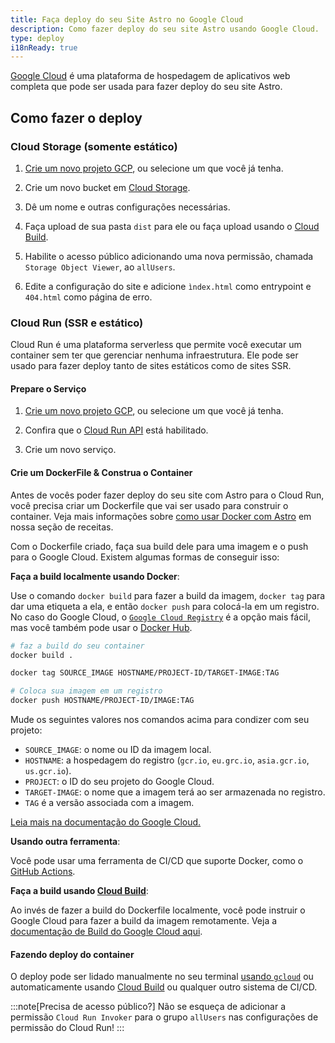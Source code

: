 ```yaml
---
title: Faça deploy do seu Site Astro no Google Cloud
description: Como fazer deploy do seu site Astro usando Google Cloud.
type: deploy
i18nReady: true
---
```


[Google Cloud](https://cloud.google.com/) é uma plataforma de hospedagem de aplicativos web completa que pode ser usada para fazer deploy do seu site Astro.

## Como fazer o deploy

### Cloud Storage (somente estático)

1. [Crie um novo projeto GCP](https://console.cloud.google.com/projectcreate), ou selecione um que você já tenha.

2. Crie um novo bucket em [Cloud Storage](https://cloud.google.com/storage).

3. Dê um nome e outras configurações necessárias.

4. Faça upload de sua pasta `dist` para ele ou faça upload usando o [Cloud Build](https://cloud.google.com/build).

5. Habilite o acesso público adicionando uma nova permissão, chamada `Storage Object Viewer`, ao `allUsers`.

6. Edite a configuração do site e adicione `ìndex.html` como entrypoint e `404.html` como página de erro.

### Cloud Run (SSR e estático)

Cloud Run é uma plataforma serverless que permite você executar um container sem ter que gerenciar nenhuma infraestrutura. Ele pode ser usado para fazer deploy tanto de sites estáticos como de sites SSR.

#### Prepare o Serviço

1. [Crie um novo projeto GCP](https://console.cloud.google.com/projectcreate), ou selecione um que você já tenha.

2. Confira que o [Cloud Run API](https://console.cloud.google.com/apis/library/run.googleapis.com) está habilitado.

3. Crie um novo serviço.


#### Crie um DockerFile & Construa o Container

Antes de vocês poder fazer deploy do seu site com Astro para o Cloud Run, você precisa criar um Dockerfile que vai ser usado para construir o container. Veja mais informações sobre [como usar Docker com Astro](/pt-br/recipes/docker/#creating-a-dockerfile) em nossa seção de receitas.

Com o Dockerfile criado, faça sua build dele para uma imagem e o push para o Google Cloud. Existem algumas formas de conseguir isso:

**Faça a build localmente usando Docker**:

Use o comando `docker build` para fazer a build da imagem, `docker tag` para dar uma etiqueta a ela, e então `docker push` para colocá-la em um registro. No caso do Google Cloud, o [`Google Cloud Registry`](https://cloud.google.com/container-registry/docs/pushing-and-pulling#add-registry) é a opção mais fácil, mas você também pode usar o [Docker Hub](https://hub.docker.com/).

```bash
# faz a build do seu container
docker build .

docker tag SOURCE_IMAGE HOSTNAME/PROJECT-ID/TARGET-IMAGE:TAG

# Coloca sua imagem em um registro
docker push HOSTNAME/PROJECT-ID/IMAGE:TAG
```

Mude os seguintes valores nos comandos acima para condizer com seu projeto:

- `SOURCE_IMAGE`: o nome ou ID da imagem local.
- `HOSTNAME`: a hospedagem do registro (`gcr.io`, `eu.grc.io`, `asia.gcr.io`, `us.gcr.io`).
- `PROJECT`: o ID do seu projeto do Google Cloud.
- `TARGET-IMAGE`: o nome que a imagem terá ao ser armazenada no registro.
- `TAG` é a versão associada com a imagem.


[Leia mais na documentação do Google Cloud.](https://cloud.google.com/container-registry/docs/pushing-and-pulling)

**Usando outra ferramenta**:

Você pode usar uma ferramenta de CI/CD que suporte Docker, como o [GitHub Actions](https://github.com/marketplace/actions/push-to-gcr-github-action).

**Faça a build usando [Cloud Build](https://cloud.google.com/build)**:

Ao invés de fazer a build do Dockerfile localmente, você pode instruir o Google Cloud para fazer a build da imagem remotamente. Veja a [documentação de Build do Google Cloud aqui](https://cloud.google.com/build/docs/build-push-docker-image).

#### Fazendo deploy do container

O deploy pode ser lidado manualmente no seu terminal [usando `gcloud`](https://cloud.google.com/run/docs/deploying#service) ou automaticamente usando [Cloud Build](https://cloud.google.com/build) ou qualquer outro sistema de CI/CD.

:::note[Precisa de acesso público?]
Não se esqueça de adicionar a permissão `Cloud Run Invoker` para o grupo `allUsers` nas configurações de permissão do Cloud Run!
:::
